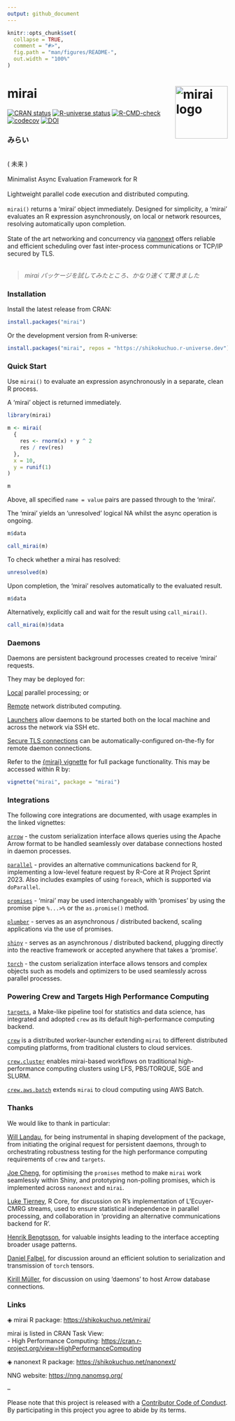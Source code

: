 ```yaml
---
output: github_document
---
```


<!-- README.md is generated from README.Rmd. Please edit that file -->

```r
knitr::opts_chunk$set(
  collapse = TRUE,
  comment = "#>",
  fig.path = "man/figures/README-",
  out.width = "100%"
)
```

# mirai <a href="https://shikokuchuo.net/mirai/" alt="mirai"><img src="man/figures/logo.png" alt="mirai logo" align="right" width="120"/></a>

<!-- badges: start -->
[![CRAN status](https://www.r-pkg.org/badges/version/mirai?color=112d4e)](https://CRAN.R-project.org/package=mirai)
[![R-universe status](https://shikokuchuo.r-universe.dev/badges/mirai?color=ddcacc)](https://shikokuchuo.r-universe.dev/mirai)
[![R-CMD-check](https://github.com/shikokuchuo/mirai/workflows/R-CMD-check/badge.svg)](https://github.com/shikokuchuo/mirai/actions)
[![codecov](https://codecov.io/gh/shikokuchuo/mirai/graph/badge.svg)](https://app.codecov.io/gh/shikokuchuo/mirai)
[![DOI](https://zenodo.org/badge/459341940.svg)](https://zenodo.org/badge/latestdoi/459341940)
<!-- badges: end -->

### みらい
<br />
( 未来 )
<br /><br />
Minimalist Async Evaluation Framework for R
<br /><br />
Lightweight parallel code execution and distributed computing.
<br /><br />
`mirai()` returns a 'mirai' object immediately. Designed for simplicity, a 'mirai' evaluates an R expression asynchronously, on local or network resources, resolving automatically upon completion.
<br /><br />
State of the art networking and concurrency via [nanonext](https://doi.org/10.5281/zenodo.7903429) offers reliable and efficient scheduling over fast inter-process communications or TCP/IP secured by TLS.
<br /><br />

> *mirai パッケージを試してみたところ、かなり速くて驚きました*

### Installation

Install the latest release from CRAN:

```r
install.packages("mirai")
```

Or the development version from R-universe:

```r
install.packages("mirai", repos = "https://shikokuchuo.r-universe.dev")
```

### Quick Start

Use `mirai()` to evaluate an expression asynchronously in a separate, clean R process.

A 'mirai' object is returned immediately.

```r
library(mirai)

m <- mirai(
  {
    res <- rnorm(x) + y ^ 2
    res / rev(res)
  },
  x = 10,
  y = runif(1)
)

m
```

Above, all specified `name = value` pairs are passed through to the 'mirai'.

The 'mirai' yields an 'unresolved' logical NA whilst the async operation is ongoing.

```r
m$data
```
```r
call_mirai(m)
```

To check whether a mirai has resolved:

```r
unresolved(m)
```

Upon completion, the 'mirai' resolves automatically to the evaluated result.

```r
m$data
```

Alternatively, explicitly call and wait for the result using `call_mirai()`.

```r
call_mirai(m)$data
```

### Daemons

Daemons are persistent background processes created to receive 'mirai' requests.

They may be deployed for:

[Local](https://shikokuchuo.net/mirai/articles/mirai.html#daemons-local-persistent-processes) parallel processing; or

[Remote](https://shikokuchuo.net/mirai/articles/mirai.html#distributed-computing-remote-daemons) network distributed computing.

[Launchers](https://shikokuchuo.net/mirai/articles/mirai.html#distributed-computing-launching-daemons) allow daemons to be started both on the local machine and across the network via SSH etc.

[Secure TLS connections](https://shikokuchuo.net/mirai/articles/mirai.html#distributed-computing-tls-secure-connections) can be automatically-configured on-the-fly for remote daemon connections.

Refer to the [{mirai} vignette](https://shikokuchuo.net/mirai/articles/mirai.html) for full package functionality. This may be accessed within R by:

```r
vignette("mirai", package = "mirai")
```

### Integrations

The following core integrations are documented, with usage examples in the linked vignettes:

[`arrow`](https://shikokuchuo.net/mirai/articles/databases.html) - the custom serialization interface allows queries using the Apache Arrow format to be handled seamlessly over database connections hosted in daemon processes.

[`parallel`](https://shikokuchuo.net/mirai/articles/parallel.html) - provides an alternative communications backend for R, implementing a low-level feature request by R-Core at R Project Sprint 2023. Also includes examples of using `foreach`, which is supported via `doParallel`.

[`promises`](https://shikokuchuo.net/mirai/articles/promises.html) - 'mirai' may be used interchangeably with 'promises' by using the promise pipe `%...>%` or the `as.promise()` method.

[`plumber`](https://shikokuchuo.net/mirai/articles/plumber.html) - serves as an asynchronous / distributed backend, scaling applications via the use of promises.

[`shiny`](https://shikokuchuo.net/mirai/articles/shiny.html) - serves as an asynchronous / distributed backend, plugging directly into the reactive framework or accepted anywhere that takes a 'promise'.

[`torch`](https://shikokuchuo.net/mirai/articles/torch.html) - the custom serialization interface allows tensors and complex objects such as models and optimizers to be used seamlessly across parallel processes.

### Powering Crew and Targets High Performance Computing

[`targets`](https://docs.ropensci.org/targets/), a Make-like pipeline tool for statistics and data science, has integrated and adopted `crew` as its default high-performance computing backend.

[`crew`](https://wlandau.github.io/crew/) is a distributed worker-launcher extending `mirai` to different distributed computing platforms, from traditional clusters to cloud services.

[`crew.cluster`](https://wlandau.github.io/crew.cluster/) enables mirai-based workflows on traditional high-performance computing clusters using LFS, PBS/TORQUE, SGE and SLURM.

[`crew.aws.batch`](https://wlandau.github.io/crew.aws.batch/) extends `mirai` to cloud computing using AWS Batch.

### Thanks

We would like to thank in particular:

[Will Landau](https://github.com/wlandau/), for being instrumental in shaping development of the package, from initiating the original request for persistent daemons, through to orchestrating robustness testing for the high performance computing requirements of `crew` and `targets`.

[Joe Cheng](https://github.com/jcheng5/), for optimising the `promises` method to make `mirai` work seamlessly within Shiny, and prototyping non-polling promises, which is implemented across `nanonext` and `mirai`.

[Luke Tierney](https://github.com/ltierney/), R Core, for discussion on R's implementation of L'Ecuyer-CMRG streams, used to ensure statistical independence in parallel processing, and collaboration in 'providing an alternative communications backend for R'.

[Henrik Bengtsson](https://github.com/HenrikBengtsson/), for valuable insights leading to the interface accepting broader usage patterns.

[Daniel Falbel](https://github.com/dfalbel/), for discussion around an efficient solution to serialization and transmission of `torch` tensors.

[Kirill Müller](https://github.com/krlmlr/), for discussion on using 'daemons' to host Arrow database connections.

### Links

◈ mirai R package: <https://shikokuchuo.net/mirai/>

mirai is listed in CRAN Task View: <br />
- High Performance Computing: <https://cran.r-project.org/view=HighPerformanceComputing>

◈ nanonext R package: <https://shikokuchuo.net/nanonext/>

NNG website: <https://nng.nanomsg.org/><br />

--

Please note that this project is released with a [Contributor Code of Conduct](https://shikokuchuo.net/mirai/CODE_OF_CONDUCT.html). By participating in this project you agree to abide by its terms.
